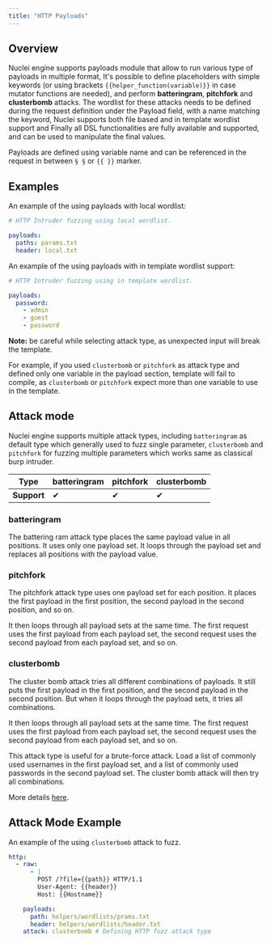 ```yaml
---
title: "HTTP Payloads"
---
```


## Overview

Nuclei engine supports payloads module that allow to run various type of payloads in multiple format, It's possible to define placeholders with simple keywords (or using brackets `{{helper_function(variable)}}` in case mutator functions are needed), and perform **batteringram**, **pitchfork** and **clusterbomb** attacks. The wordlist for these attacks needs to be defined during the request definition under the Payload field, with a name matching the keyword, Nuclei supports both file based and in template wordlist support and Finally all DSL functionalities are fully available and supported, and can be used to manipulate the final values.

Payloads are defined using variable name and can be referenced in the request in between `§ §` or `{{ }}` marker.

## Examples 

An example of the using payloads with local wordlist:

```yaml
# HTTP Intruder fuzzing using local wordlist.

payloads:
  paths: params.txt
  header: local.txt
```

An example of the using payloads with in template wordlist support:

```yaml
# HTTP Intruder fuzzing using in template wordlist.

payloads:
  password:
    - admin
    - guest
    - password
```

**Note:** be careful while selecting attack type, as unexpected input will break the template.

For example, if you used `clusterbomb` or `pitchfork` as attack type and defined only one variable in the payload section, template will fail to compile, as `clusterbomb` or `pitchfork` expect more than one variable to use in the template.

## Attack mode

Nuclei engine supports multiple attack types, including `batteringram` as default type which generally used to fuzz single parameter, `clusterbomb` and `pitchfork` for fuzzing multiple parameters which works same as classical burp intruder.

| **Type**    | batteringram | pitchfork | clusterbomb |
| ----------- | ------------ | --------- | ----------- |
| **Support** | ✔            | ✔         | ✔           |

### batteringram

The battering ram attack type places the same payload value in all positions. It uses only one payload set. It loops through the payload set and replaces all positions with the payload value.


### pitchfork
The pitchfork attack type uses one payload set for each position. It places the first payload in the first position, the second payload in the second position, and so on.

It then loops through all payload sets at the same time. The first request uses the first payload from each payload set, the second request uses the second payload from each payload set, and so on.

### clusterbomb
The cluster bomb attack tries all different combinations of payloads. It still puts the first payload in the first position, and the second payload in the second position. But when it loops through the payload sets, it tries all combinations.

It then loops through all payload sets at the same time. The first request uses the first payload from each payload set, the second request uses the second payload from each payload set, and so on.

This attack type is useful for a brute-force attack. Load a list of commonly used usernames in the first payload set, and a list of commonly used passwords in the second payload set. The cluster bomb attack will then try all combinations.

More details [here](https://www.sjoerdlangkemper.nl/2017/08/02/burp-intruder-attack-types/).

## Attack Mode Example

An example of the using `clusterbomb` attack to fuzz.

```yaml
http:
  - raw:
      - |
        POST /?file={{path}} HTTP/1.1
        User-Agent: {{header}}
        Host: {{Hostname}}

    payloads:
      path: helpers/wordlists/prams.txt
      header: helpers/wordlists/header.txt
    attack: clusterbomb # Defining HTTP fuzz attack type
```
